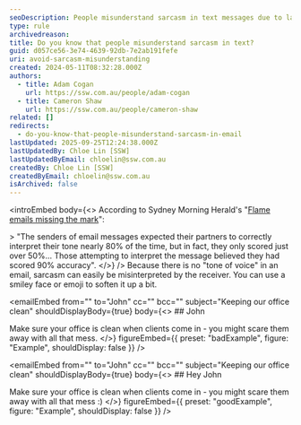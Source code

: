 ```yaml
---
seoDescription: People misunderstand sarcasm in text messages due to lack of tone and voice cues, leading to misinterpretation and potential miscommunication.
type: rule
archivedreason:
title: Do you know that people misunderstand sarcasm in text?
guid: d057ce56-3e74-4639-92db-7e2ab191fefe
uri: avoid-sarcasm-misunderstanding
created: 2024-05-11T08:32:28.000Z
authors:
  - title: Adam Cogan
    url: https://ssw.com.au/people/adam-cogan
  - title: Cameron Shaw
    url: https://ssw.com.au/people/cameron-shaw
related: []
redirects:
  - do-you-know-that-people-misunderstand-sarcasm-in-email
lastUpdated: 2025-09-25T12:24:38.000Z
lastUpdatedBy: Chloe Lin [SSW]
lastUpdatedByEmail: chloelin@ssw.com.au
createdBy: Chloe Lin [SSW]
createdByEmail: chloelin@ssw.com.au
isArchived: false
---
```


<introEmbed
  body={<>
According to Sydney Morning Herald's "[Flame emails missing the mark](https://www.smh.com.au/national/flame-emails-missing-the-mark-20060216-gdmze2.html)":

\> "The senders of email messages expected their partners to correctly interpret their tone nearly 80% of the time, but in fact, they only scored just over 50%... Those attempting to interpret the message believed they had scored 90% accuracy".
  </>}
/>
Because there is no "tone of voice" in an email, sarcasm can easily be misinterpreted by the receiver. You can use a smiley face or emoji to soften it up a bit.

<emailEmbed
  from=""
  to="John"
  cc=""
  bcc=""
  subject="Keeping our office clean"
  shouldDisplayBody={true}
  body={<>
    ## John

Make sure your office is clean when clients come in - you might scare them away with all that mess.
  </>}
  figureEmbed={{
    preset: "badExample",
    figure: "Example",
    shouldDisplay: false
  }}
/>

<emailEmbed
  from=""
  to="John"
  cc=""
  bcc=""
  subject="Keeping our office clean"
  shouldDisplayBody={true}
  body={<>
    ## Hey John

Make sure your office is clean when clients come in - you might scare them away with all that mess :)
  </>}
  figureEmbed={{
    preset: "goodExample",
    figure: "Example",
    shouldDisplay: false
  }}
/>
